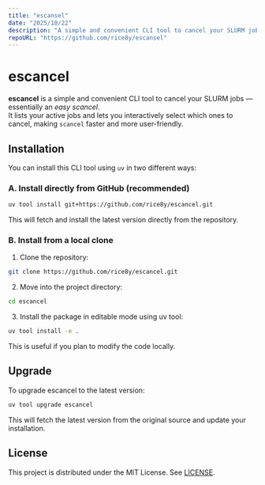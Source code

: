 ```yaml
---
title: "escansel"
date: "2025/10/22"
description: "A simple and convenient CLI tool to cancel your SLURM jobs — essentially an *easy scancel*."
repoURL: "https://github.com/rice8y/escansel"
---
```


# escancel

**escancel** is a simple and convenient CLI tool to cancel your SLURM jobs — essentially an *easy scancel*.  
It lists your active jobs and lets you interactively select which ones to cancel, making `scancel` faster and more user-friendly.

## Installation

You can install this CLI tool using `uv` in two different ways:

### A. Install directly from GitHub (recommended)

```bash
uv tool install git+https://github.com/rice8y/escancel.git
```

This will fetch and install the latest version directly from the repository.

### B. Install from a local clone

1. Clone the repository:

```bash
git clone https://github.com/rice8y/escancel.git
```

2. Move into the project directory:

```bash
cd escancel
```

3. Install the package in editable mode using uv tool:

```bash
uv tool install -e .
```

This is useful if you plan to modify the code locally.

## Upgrade

To upgrade escancel to the latest version:

```bash
uv tool upgrade escancel
```

This will fetch the latest version from the original source and update your installation.

## License

This project is distributed under the MIT License. See [LICENSE](https://raw.githubusercontent.com/rice8y/escancel/main/LICENSE).